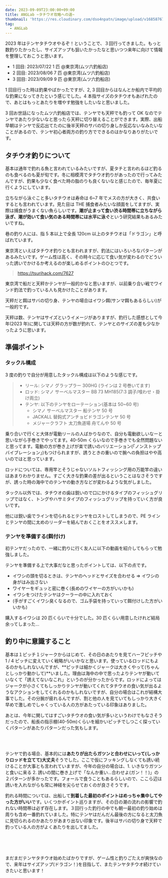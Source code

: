 ```yaml
---
date: 2023-09-09T23:00:00+09:00
title: ANGLab ~タチウオ攻略への道~
thumbnail: 'https://res.cloudinary.com/dso4npatn/image/upload/v1685876725/media/blog/thumbnail/%E3%82%BF%E3%83%81%E3%82%A6%E3%82%AA%E6%94%BB%E7%95%A5%E3%81%B8%E3%81%AE%E9%81%93_hatwna.png'
tag:
  - ANGLab
---
```


2023 年はテンヤタチウオやるぞ！ということで、３回行ってきました。もっと数釣りたかったし、サイズアップも狙いたかったなと思いつつ来年に向けて情報を整理しておこうと思います。

- 1 回目: 2023/07/22 1 匹 @東京湾(ムツ六釣船店)
- 2 回目: 2023/08/06 7 匹 @東京湾(ムツ六釣船店)
- 3 回目: 2023/09/09 9 匹 @東京湾(ムツ六釣船店)

1 回目行った時は釣果やばかったですが、2, 3 回目からはなんとか船内で平均的な釣果になってきたという感じでした。4 本指サイズのタチウオもあげれたので、あとはもっとあたりを増やす勉強をしたいなと思いました。

3 回お世話になったムツ六釣船店では、テンヤでも天秤でも釣って OK なのでテンヤであたり少ないなと思ったら天秤に切り替えることができます。実際、出船早朝はテンヤで反応出てたのに後半天秤のサバの切り身しか反応ないなみたいなことがあるので、テンヤ初心者両方の釣り方でできるのはかなりありがたいです。

## タチウオ釣りについて

基本は通年で釣れる魚と言われているみたいですが、夏タチと言われるほど釣るのも食べるのも夏が旬です。冬に相模湾でタチウオ釣りがあったので行ってみたんですが、釣果も少なく食べた時の脂のりも良くないなと感じたので、毎年夏に行くようにしています。

立ちながら泳ぐこと多いタチウオは寿命は 6~7 年でメスの方が大きく、共食いするとも言われています。見た目は THE 捕食者みたいな顔面をしてますが、実際は捕食がうまくない魚らしいです。**潮が止まって食い渋る時間帯に立ちながら泳ぎ、潮が効いて食い気のある時間帯には水平に泳ぐ**という研究結果もあるみたいですね。

巷の釣り人には、指 5 本以上で全長 120cm 以上のタチウオは「ドラゴン」と呼ばれています。

東京湾といえばタチウオ釣りとも言われますが、釣法にはいろいろなパターンがあるみたいです。ゲーム性は高く、その時々に応じて食い気が変わるのでどういった誘いでかけるか考えるのが楽しめるポイントのひとつです。

> https://tsurihack.com/7627

東京湾で船だと天秤かテンヤが一般的かなと思いますが、以前乗り合い戦でワインド釣法で釣っている人も見かけたことがあります。

天秤だと餌はサバの切り身、テンヤの場合はイワシ餌(サンマ餌もあるらしい)が一般的です。

天秤は数、テンヤはサイズというイメージがありますが、釣行した感想として今年(2023 年)に関しては天秤の方が数が釣れて、テンヤとのサイズの差も少なかったように思います。

## 準備ポイント

### タックル構成

3 度の釣りで自分が用意したタックル構成は以下のような感じです。

> - リール: シマノ グラップラー 300HG (ラインは 2 号巻いてます)
> - ロッド: シマノ サーベルマスター BB 73 MH185(7:3 調子/喰わせ・掛け両立)
> - テンヤ: 以下のテンヤをローテーション(基本は 50~60 号)
>   - シマノ サーベルマスター 船テンヤ 50 号
>   - JACKALL 替鈎式アンチョビドラゴンテンヤ 50 号
>   - メジャークラフト 太刀魚道場 舟てんや 50 号

乗り合いで行くと大体が電動リールの人ばかりなので、自分も電動欲しいなーと思いながら手巻きでやってます。40-50m くらいなので手巻きでも全然問題ないと思ってます。電動の方が巻き上げが楽で誘いのバリエーション(「ノンストップバイブレーション」)もつけられますが、誘うときの重いので腕への負担はやや高いのではと思っています。

ロッドについては、専用竿とそうじゃないソルトフィッシング用の万能竿の違いはあまりわかりません。すごく大きな釣果の差が出るということはなさそうですが、誘った時の海中でのテンヤの動き方などが変わるような気がしました。

タックル以外では、タチウオの歯は鋭いので口にかけるタイプのフィッシュグリップではなく、トングやハサミタイプのフィッシュグリップを持っていく方が良いです。

他には鋭い歯でラインを切られるとテンヤをロストしてしまうので、PE ラインとテンヤの間に太めのリーダーを結んでおくことをオススメします。

### テンヤを準備する(餌付け)

初テンヤだったので、一緒に釣りに行く友人に以下の動画を紹介してもらって勉強しました。

<Youtube embededSrc="https://www.youtube.com/embed/mowLO89dlcg" />

テンヤを準備する上で大事だなと思ったポイントしては、以下の点です。

- イワシの頭を切るときは、テンヤのヘッドとサイズを合わせる ⇒ イワシの身がはみ出さない
- ワイヤーをギュッと密に巻く(長めのワイヤーの方がいいかも)
- イワシをつけたテンヤはクーラーの中に入れておく
- (手がすごくイワシ臭くなるので、ゴム手袋を持っていって餌付けした方がいいかも)

購入するイワシは 20 匹くらいで十分でした。30 匹くらい用意したけれど結局余ってしまった…

## 釣り中に意識すること

基本は１ピッチ１ジャークからはじめて、その日のあたりを見てハーフピッチや 1 / 4 ピッチに変えていく戦略がいいかなと思います。使っているロッドにもよるのかもしれないんですが、**ピッチは細かくジャークは大きくやって(ちゃんとしっかり動かして)**いました。理由は海中の中で思ったよりテンヤが動いていなくて「誘えてないなこれ」というのが分かったからです。ロッドによってはジャークが小さくてもしっかりテンヤが動いてくれてタチウオの食い気が出るようなアクションをしてくれるのかもしれないですが、自分の場合はこれが結構大事でした。その分腕が疲れるんですが、割と他の人を見ていてもしっかり大きく早めで激しめでしゃくっている人の方があたっている印象はありました。

あとは、今年に関してはすごいタチウオの食い気が多いというわけでもなさそうだったので、船長の指示棚(40-50m)くらいを細かいピッチでしつこく探っていくパターンがあたりパターンだった気もします。

<br />
<br />

テンヤで釣る場合、基本的には**あたりが出たらガツンと合わせにいって(しっかりロッドを立てて)大丈夫**そうでした。ここで仮にフッキングしなくても誘い続けることが大事とも言われていますが、今年の自分の場合は、1. いきなりガツンと食いに来る 2. 誘いの間に巻き上げで「なんか重い…合わせよ(ガン！！)」の２パターンが多かったです。フォールで食うこともあるらしいので、ここら辺は誘いを入れながらも常に神経を尖らせておくのが良さそうです。

釣れる時間については、出船して**到着した最初のポイントはめっちゃ集中してやった方がいい**です。いくつかポイント巡りますが、その日の潮の流れの影響で釣れない時間帯は必ず存在します。３回行った釣行の中でも朝一最初の釣り始めは周りも含め一番釣れていました。特にテンヤはだんだん最後の方になると太刀魚に見切られるのかあたりがあまり出ない印象です。後半はサバの切り身で天秤で釣っている人の方がよくあたりを出してました。

<br />
<br />
<br />

まだまだテンヤタチウオ始めたばかりですが、ゲーム性と釣りごたえが爽快なので、来年はサイズアップ(ドラゴン！)を目指して、またテンヤタチウオ続けていきたいと思います！
